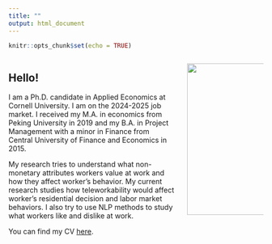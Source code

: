 ```yaml
---
title: ""
output: html_document
---
```


```r
knitr::opts_chunk$set(echo = TRUE)
```


<style>
  .column-left{
    float: left;
    width: 65%;
    text-align: left;
  }
.column-right{
  float: right;
  width: 30%;
  text-align: right;
}
</style>

<div class="column-left">
## Hello!
I am a Ph.D. candidate in Applied Economics at Cornell University. I am on the 2024-2025 job market. I received my M.A. in economics from Peking University in 2019 and my B.A. in Project Management with a minor in Finance from Central University of Finance and Economics in 2015.

My research tries to understand what non-monetary attributes workers value at work and how they affect worker's behavior. My current research studies how teleworkability would affect worker's residential decision and labor market behaviors. I also try to use NLP methods to study what workers like and dislike at work.

You can find my CV [here](files/CV_Xiaoying_Liu_Aug24.pdf).
</div>

<div class="column-right">
<img style="float right;" src="images/Xiaoying-Liu-May24.jpg" width="300px"> 
</div>
